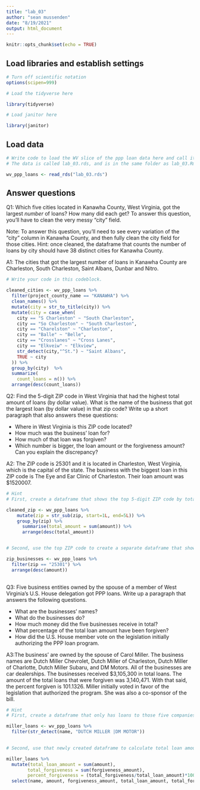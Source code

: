 ```yaml
---
title: "lab_03"
author: "sean mussenden"
date: "8/19/2021"
output: html_document
---
```


```r
knitr::opts_chunk$set(echo = TRUE)
```

## Load libraries and establish settings
```r
# Turn off scientific notation
options(scipen=999)

# Load the tidyverse here

library(tidyverse)

# Load janitor here

library(janitor)

```

## Load data
```r
# Write code to load the WV slice of the ppp loan data here and call it wv_ppp_loans.
# The data is called lab_03.rds, and is in the same folder as lab_03.Rmd (this data notebook)

wv_ppp_loans <- read_rds("lab_03.rds")

```

## Answer questions

Q1: Which five cities located in Kanawha County, West Virginia, got the largest _number_ of loans? How many did each get? To answer this question, you'll have to clean the very messy "city" field.

Note: To answer this question, you'll need to see every variation of the "city" column in Kanawha County, and then fully clean the city field for those cities. Hint: once cleaned, the dataframe that counts the number of loans by city should have 38 distinct cities for Kanawha County.

A1: The cities that got the largest number of loans in Kanawha County are Charleston, South Charleston, Saint Albans, Dunbar and Nitro.

```r

# Write your code in this codeblock.

cleaned_cities <- wv_ppp_loans %>%
  filter(project_county_name == "KANAWHA") %>%
  clean_names() %>%
  mutate(city = str_to_title(city)) %>%
  mutate(city = case_when(
    city == "S Charleston" ~ "South Charleston",
    city == "So Charleston" ~ "South Charleston",
    city == "Charelston" ~ "Charleston",
    city == "Balle" ~ "Belle",
    city == "Crosslanes" ~ "Cross Lanes",
    city == "Elkveiw" ~ "Elkview",
    str_detect(city,"^St.") ~ "Saint Albans",
    TRUE ~ city
  )) %>%
  group_by(city)  %>%
  summarize(
    count_loans = n()) %>%
  arrange(desc(count_loans)) 

```

Q2: Find the 5-digit ZIP code in West Virginia that had the highest total amount of loans (by dollar value). What is the name of the business that got the largest loan (by dollar value) in that zip code? Write up a short paragraph that also answers these questions:

* Where in West Virginia is this ZIP code located?
* How much was the business' loan for?
* How much of that loan was forgiven?
* Which number is bigger, the loan amount or the forgiveness amount? Can you explain the discrepancy?

A2: The ZIP code is 25301 and it is located in Charleston, West Virginia, which is the capital of the state. The business with the biggest loan in this ZIP code is The Eye and Ear Clinic of Charleston. Their loan amount was $1520007. 

```r
# Hint
# First, create a dataframe that shows the top 5-digit ZIP code by total dollar amount

cleaned_zip <- wv_ppp_loans %>%
    mutate(zip = str_sub(zip, start=1L, end=5L)) %>%
    group_by(zip) %>%
      summarise(total_amount = sum(amount)) %>% 
      arrange(desc(total_amount))


# Second, use the top ZIP code to create a separate dataframe that shows the business with the biggest loan in that ZIP code.

zip_businesses <- wv_ppp_loans %>% 
  filter(zip == "25301") %>%
  arrange(desc(amount))
  

```

Q3: Five business entities owned by the spouse of a member of West Virginia's U.S. House delegation got PPP loans. Write up a paragraph that answers the following questions.   

  * What are the businesses' names?
  * What do the businesses do?
  * How much money did the five businesses receive in total?
  * What percentage of the total loan amount have been forgiven?
  * How did the U.S. House member vote on the legislation initially authorizing the PPP loan program.

A3:The business' are owned by the spouse of Carol Miller. The business names are Dutch Miller Chevrolet, Dutch Miller of Charleston, Dutch Miller of Charlotte, Dutch Miller Subaru, and DM Motors. All of the businesses are car dealerships. The businesses received $3,105,300 in total loans. The amount of the total loans that were forgiven was 3,140,471. With that said, the percent forgiven is 101.1326. Miller initially voted in favor of the legislation that authorized the program. She was also a co-sponsor of the bill. 

```r

# Hint
# First, create a dataframe that only has loans to those five companies

miller_loans <- wv_ppp_loans %>%
  filter(str_detect(name, "DUTCH MILLER |DM MOTOR"))
  

# Second, use that newly created dataframe to calculate total loan amount and percentage forgiven for those companies

miller_loans %>%
  mutate(total_loan_amount = sum(amount),
        total_forgiveness = sum(forgiveness_amount),
        percent_forgiveness = (total_forgiveness/total_loan_amount)*100) %>%
  select(name, amount, forgiveness_amount, total_loan_amount, total_forgiveness, percent_forgiveness)
  
  
```